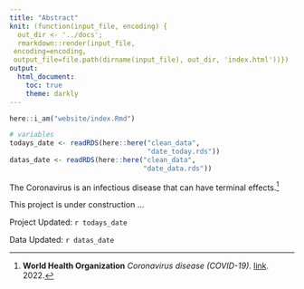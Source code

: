 ```yaml
---
title: "Abstract"
knit: (function(input_file, encoding) {
  out_dir <- '../docs';
  rmarkdown::render(input_file,
 encoding=encoding,
 output_file=file.path(dirname(input_file), out_dir, 'index.html'))})
output:
  html_document:
    toc: true
    theme: darkly
---
```


```r
here::i_am("website/index.Rmd")
```

```r
# variables
todays_date <- readRDS(here::here("clean_data",
                                  "date_today.rds"))
datas_date <- readRDS(here::here("clean_data",
                                 "date_data.rds"))
```

The Coronavirus is an infectious disease that can have terminal effects.^[**World Health Organization**  _Coronavirus disease (COVID-19)_. [link](https://www.who.int/health-topics/coronavirus#tab=tab_1). 2022.] 

This project is under construction ... 

Project Updated: `r todays_date`

Data Updated: `r datas_date`

